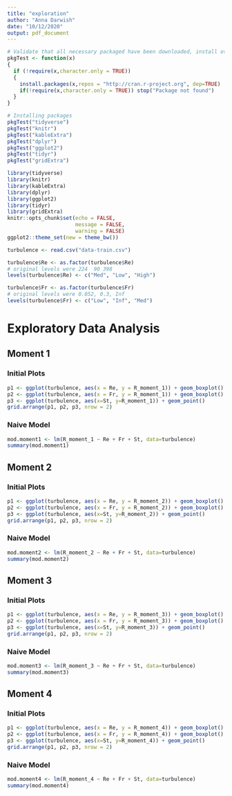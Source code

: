 ```yaml
---
title: "exploration"
author: "Anna Darwish"
date: "10/12/2020"
output: pdf_document
---
```


```r
# Validate that all necessary packaged have been downloaded, install otherwise or throw err package DNE
pkgTest <- function(x)
{
  if (!require(x,character.only = TRUE))
  {
    install.packages(x,repos = "http://cran.r-project.org", dep=TRUE)
    if(!require(x,character.only = TRUE)) stop("Package not found")
  }
}
```

```r
# Installing packages 
pkgTest("tidyverse")
pkgTest("knitr")
pkgTest("kableExtra")
pkgTest("dplyr")
pkgTest("ggplot2")
pkgTest("tidyr")
pkgTest("gridExtra")
```

```r
library(tidyverse)
library(knitr)
library(kableExtra)
library(dplyr)
library(ggplot2)
library(tidyr)
library(gridExtra)
knitr::opts_chunk$set(echo = FALSE,
                      message = FALSE,
                      warning = FALSE)
ggplot2::theme_set(new = theme_bw())
```

```r
turbulence <- read.csv("data-train.csv")

turbulence$Re <- as.factor(turbulence$Re)
# original levels were 224  90 398
levels(turbulence$Re) <- c("Med", "Low", "High")

turbulence$Fr <- as.factor(turbulence$Fr)
# original levels were 0.052, 0.3, Inf
levels(turbulence$Fr) <- c("Low", "Inf", "Med") 
```

# Exploratory Data Analysis

## Moment 1

### Initial Plots

```r
p1 <- ggplot(turbulence, aes(x = Re, y = R_moment_1)) + geom_boxplot()
p2 <- ggplot(turbulence, aes(x = Fr, y = R_moment_1)) + geom_boxplot()
p3 <- ggplot(turbulence, aes(x=St, y=R_moment_1)) + geom_point()
grid.arrange(p1, p2, p3, nrow = 2)
```

### Naive Model

```r
mod.moment1 <- lm(R_moment_1 ~ Re + Fr + St, data=turbulence)
summary(mod.moment1)
```

## Moment 2

### Initial Plots

```r
p1 <- ggplot(turbulence, aes(x = Re, y = R_moment_2)) + geom_boxplot()
p2 <- ggplot(turbulence, aes(x = Fr, y = R_moment_2)) + geom_boxplot()
p3 <- ggplot(turbulence, aes(x=St, y=R_moment_2)) + geom_point()
grid.arrange(p1, p2, p3, nrow = 2)
```

### Naive Model

```r
mod.moment2 <- lm(R_moment_2 ~ Re + Fr + St, data=turbulence)
summary(mod.moment2)
```

## Moment 3

### Initial Plots

```r
p1 <- ggplot(turbulence, aes(x = Re, y = R_moment_3)) + geom_boxplot()
p2 <- ggplot(turbulence, aes(x = Fr, y = R_moment_3)) + geom_boxplot()
p3 <- ggplot(turbulence, aes(x=St, y=R_moment_3)) + geom_point()
grid.arrange(p1, p2, p3, nrow = 2)
```

### Naive Model

```r
mod.moment3 <- lm(R_moment_3 ~ Re + Fr + St, data=turbulence)
summary(mod.moment3)
```

## Moment 4

### Initial Plots

```r
p1 <- ggplot(turbulence, aes(x = Re, y = R_moment_4)) + geom_boxplot()
p2 <- ggplot(turbulence, aes(x = Fr, y = R_moment_4)) + geom_boxplot()
p3 <- ggplot(turbulence, aes(x=St, y=R_moment_4)) + geom_point()
grid.arrange(p1, p2, p3, nrow = 2)
```

### Naive Model

```r
mod.moment4 <- lm(R_moment_4 ~ Re + Fr + St, data=turbulence)
summary(mod.moment4)
```


